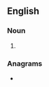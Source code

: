 {{also|Reeves}}
==English==

===Noun===
{{head|en|noun plural form}}

# {{plural of|reeve|lang=en}}

===Anagrams===
* {{anagrams|en|a=eeersv|Severe|everse|servee|severe}}